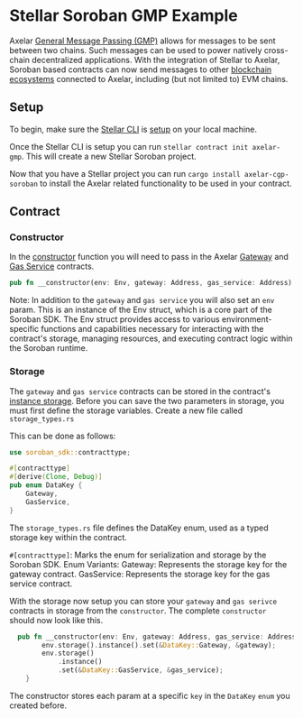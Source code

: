 # Stellar Soroban GMP Example

Axelar [General Message Passing (GMP)](https://www.axelar.network/blog/general-message-passing-and-how-can-it-change-web3) allows for messages to be sent between two chains. Such messages can be used to power natively cross-chain decentralized applications. With the integration of Stellar to Axelar, Soroban based contracts can now send messages to other [blockchain ecosystems](https://docs.axelar.dev/dev/reference/mainnet-chain-names) connected to Axelar, including (but not limited to) EVM chains.

## Setup

To begin, make sure the [Stellar CLI](https://github.com/stellar/stellar-cli) is [setup](https://developers.stellar.org/docs/build/smart-contracts/getting-started/setup) on your local machine.

Once the Stellar CLI is setup you can run `stellar contract init axelar-gmp`. This will create a new Stellar Soroban project.

Now that you have a Stellar project you can run `cargo install axelar-cgp-soroban` to install the Axelar related functionality to be used in your contract.

## Contract

### Constructor

In the [constructor](https://github.com/stellar/stellar-protocol/blob/5ef1b45cbab54f57c5ddfc98adb964f26b68bb3b/core/cap-0058.md) function you will need to pass in the Axelar [Gateway]("/dev/general-message-passing/soroban-gmp/soroban-contracts/#soroban-gateway") and [Gas Service]("/dev/general-message-passing/soroban-gmp/soroban-contracts/#soroban-gas-service") contracts.

```rust
pub fn __constructor(env: Env, gateway: Address, gas_service: Address) {}
```

Note: In addition to the `gateway` and `gas service` you will also set an `env` param. This is an instance of the Env struct, which is a core part of the Soroban SDK. The Env struct provides access to various environment-specific functions and capabilities necessary for interacting with the contract's storage, managing resources, and executing contract logic within the Soroban runtime.



### Storage

The `gateway` and `gas service` contracts can be stored in the contract's [instance storage](https://developers.stellar.org/docs/learn/encyclopedia/storage/state-archival#instance). Before you can save the two parameters in storage, you must first define the storage variables. Create a new file called `storage_types.rs`

This can be done as follows:

```rust
use soroban_sdk::contracttype;

#[contracttype]
#[derive(Clone, Debug)]
pub enum DataKey {
    Gateway,
    GasService,
}
```

The `storage_types.rs` file defines the DataKey enum, used as a typed storage key within the contract.

`#[contracttype]`: Marks the enum for serialization and storage by the Soroban SDK.
Enum Variants:
Gateway: Represents the storage key for the gateway contract.
GasService: Represents the storage key for the gas service contract.

With the storage now setup you can store your `gateway` and `gas serivce` contracts in storage from the `constructor`. The complete `constructor` should now look like this.

```rust
  pub fn __constructor(env: Env, gateway: Address, gas_service: Address) {
        env.storage().instance().set(&DataKey::Gateway, &gateway);
        env.storage()
            .instance()
            .set(&DataKey::GasService, &gas_service);
    }
```
 
 The constructor stores each param at a specific `key` in the `DataKey` `enum` you created before.

 